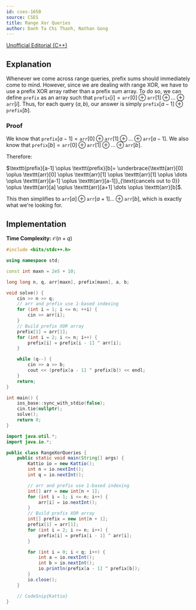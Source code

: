 ```yaml
---
id: cses-1650
source: CSES
title: Range Xor Queries
author: Danh Ta Chi Thanh, Nathan Gong
---
```


[Unofficial Editorial (C++)](https://codeforces.com/blog/entry/77128?#comment-637536)

## Explanation

Whenever we come across range queries, prefix sums should immediately come to
mind. However, since we are dealing with range XOR, we have to use a prefix XOR
array rather than a prefix sum array. To do so, we can define $\texttt{prefix}$
as an array such that
$\texttt{prefix}[i]= \texttt{arr}[0] \oplus \texttt{arr}[1] \oplus \dots \oplus \texttt{arr}[i]$.
Thus, for each query $(a, b)$, our answer is simply
$\texttt{prefix}[a-1]\oplus \texttt{prefix}[b]$.

### Proof

We know that
$\texttt{prefix}[a-1]= \texttt{arr}[0] \oplus \texttt{arr}[1] \oplus \dots \oplus \texttt{arr}[a-1]$.
We also know that
$\texttt{prefix}[b]= \texttt{arr}[0] \oplus \texttt{arr}[1] \oplus \dots \oplus \texttt{arr}[b]$.

Therefore:

$\texttt{prefix}[a-1] \oplus \texttt{prefix}[b]= \underbrace{\texttt{arr}[0] \oplus \texttt{arr}[0] \oplus \texttt{arr}[1] \oplus \texttt{arr}[1] \oplus \dots \oplus \texttt{arr}[a-1] \oplus \texttt{arr}[a-1]}_{\text{cancels out to 0}} \oplus \texttt{arr}[a] \oplus \texttt{arr}[a+1] \dots \oplus \texttt{arr}[b]$.

This then simplifies to
$\texttt{arr}[a] \oplus \texttt{arr}[a+1] \dots \oplus \texttt{arr}[b]$, which
is exactly what we're looking for.

## Implementation

**Time Complexity:** $\mathcal{O}(n+q)$

<LanguageSection>

<CPPSection>

```cpp
#include <bits/stdc++.h>

using namespace std;

const int maxn = 2e5 + 10;

long long n, q, arr[maxn], prefix[maxn], a, b;

void solve() {
	cin >> n >> q;
	// arr and prefix use 1-based indexing
	for (int i = 1; i <= n; ++i) {
		cin >> arr[i];
	}
	// Build prefix XOR array
	prefix[1] = arr[1];
	for (int i = 2; i <= n; i++) {
		prefix[i] = prefix[i - 1] ^ arr[i];
	}

	while (q--) {
		cin >> a >> b;
		cout << (prefix[a - 1] ^ prefix[b]) << endl;
	}
	return;
}

int main() {
	ios_base::sync_with_stdio(false);
	cin.tie(nullptr);
	solve();
	return 0;
}
```

</CPPSection>

<JavaSection>

```java
import java.util.*;
import java.io.*;

public class RangeXorQueries {
	public static void main(String[] args) {
		Kattio io = new Kattio();
		int n = io.nextInt();
		int q = io.nextInt();

		// arr and prefix use 1-based indexing
		int[] arr = new int[n + 1];
		for (int i = 1; i <= n; i++) {
			arr[i] = io.nextInt();
		}
		// Build prefix XOR array
		int[] prefix = new int[n + 1];
		prefix[1] = arr[1];
		for (int i = 2; i <= n; i++) {
			prefix[i] = prefix[i - 1] ^ arr[i];
		}

		for (int i = 0; i < q; i++) {
			int a = io.nextInt();
			int b = io.nextInt();
			io.println(prefix[a - 1] ^ prefix[b]);
		}
		io.close();
	}

	// CodeSnip{Kattio}
}
```

</JavaSection>

</LanguageSection>
